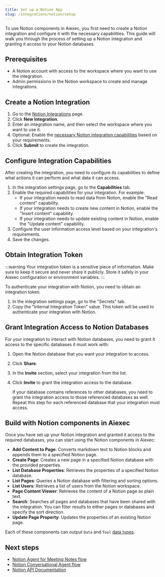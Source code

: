 ```yaml
---
title: Set up a Notion App
slug: /integrations/notion/setup
---
```


To use Notion components in Aiexec, you first need to create a Notion integration and configure it with the necessary capabilities. This guide will walk you through the process of setting up a Notion integration and granting it access to your Notion databases.

## Prerequisites

- A Notion account with access to the workspace where you want to use the integration.
- Admin permissions in the Notion workspace to create and manage integrations.

## Create a Notion Integration

1. Go to the [Notion Integrations](https://www.notion.com/my-integrations) page.
2. Click **New Integration**.
3. Enter an integration name, and then select the workspace where you want to use it.
4. Optional: Enable the [necessary Notion integration capabilities](https://developers.notion.com/reference/capabilities) based on your requirements.
5. Click **Submit** to create the integration.

## Configure Integration Capabilities

After creating the integration, you need to configure its capabilities to define what actions it can perform and what data it can access.

1. In the integration settings page, go to the **Capabilities** tab.
2. Enable the required capabilities for your integration. For example:
   - If your integration needs to read data from Notion, enable the "Read content" capability.
   - If your integration needs to create new content in Notion, enable the "Insert content" capability.
   - If your integration needs to update existing content in Notion, enable the "Update content" capability.
3. Configure the user information access level based on your integration's requirements.
4. Save the changes.

## Obtain Integration Token

:::warning
Your integration token is a sensitive piece of information. Make sure to keep it secure and never share it publicly. Store it safely in your Aiexec configuration or environment variables.
:::

To authenticate your integration with Notion, you need to obtain an integration token.

1. In the integration settings page, go to the "Secrets" tab.
2. Copy the "Internal Integration Token" value. This token will be used to authenticate your integration with Notion.

## Grant Integration Access to Notion Databases

For your integration to interact with Notion databases, you need to grant it access to the specific databases it must work with:

1. Open the Notion database that you want your integration to access.
2. Click **Share**.
3. In the **Invite** section, select your integration from the list.
4. Click **Invite** to grant the integration access to the database.

   If your database contains references to other databases, you need to grant the integration access to those referenced databases as well.
   Repeat this step for each referenced database that your integration must access.

## Build with Notion components in Aiexec

Once you have set up your Notion integration and granted it access to the required databases, you can start using the Notion components in Aiexec:

- **Add Content to Page**: Converts markdown text to Notion blocks and appends them to a specified Notion page.
- **Create Page**: Creates a new page in a specified Notion database with the provided properties.
- **List Database Properties**: Retrieves the properties of a specified Notion database.
- **List Pages**: Queries a Notion database with filtering and sorting options.
- **List Users**: Retrieves a list of users from the Notion workspace.
- **Page Content Viewer**: Retrieves the content of a Notion page as plain text.
- **Search**: Searches all pages and databases that have been shared with the integration. You can filter results to either pages or databases and specify the sort direction.
- **Update Page Property**: Updates the properties of an existing Notion page.

Each of these components can output `Data` and `Tool` [data types](/data-types).

## Next steps

- [Notion Agent for Meeting Notes flow](/integrations/notion/notion-agent-meeting-notes)
- [Notion Conversational Agent flow](/integrations/notion/notion-agent-conversational)
- [Notion API Documentation](https://developers.notion.com/docs/getting-started)